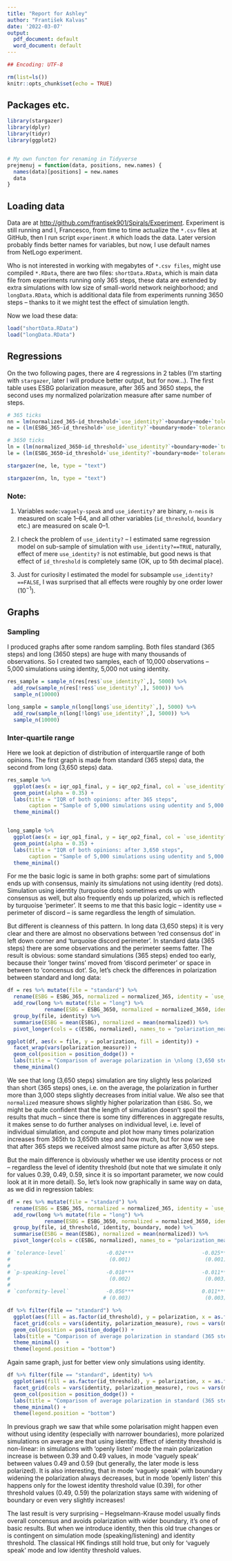 ```yaml
---
title: "Report for Ashley"
author: "František Kalvas"
date: '2022-03-07'
output:
  pdf_document: default
  word_document: default
---
```


```r
## Encoding: UTF-8

rm(list=ls())
knitr::opts_chunk$set(echo = TRUE)
```

## Packages etc.

```r
library(stargazer)
library(dplyr)
library(tidyr)
library(ggplot2)


# My own functon for renaming in Tidyverse
prejmenuj = function(data, positions, new.names) {
  names(data)[positions] = new.names
  data
}
```



## Loading data

Data are at <http://github.com/frantisek901/Spirals/Experiment>. Experiment is still running and I, Francesco, from time to time actualize the `*.csv` files at GitHub, then I run script `experiment.R` which loads the data. Later version probably finds better names for variables, but now, I use default names from NetLogo experiment.

Who is not interested in working with megabytes of `*.csv files`, might use compiled `*.RData`, there are two files: `shortData.RData`, which is main data file from experiments running only 365 steps, these data are extended by extra simulations with low size of small-world network neighborhood; and `longData.RData`, which is additional data file from experiments running 3650 steps -- thanks to it we might test the effect of simulation length.

Now we load these data:
```r
load("shortData.RData")
load("longData.RData")

```



## Regressions

On the two following pages, there are 4 regressions in 2 tables (I'm starting with `stargazer`, later I will produce better output, but for now...). The first table uses ESBG polarization measure, after 365 and 3650 steps, the second uses my normalized polarization measure after same number of steps.

\pagebreak

```r
# 365 ticks
nn = lm(normalized_365~id_threshold+`use_identity?`+boundary+mode+`tolerance-level`+`p-speaking-level`+`conformity-level`+`p-random`+`n-neis`,res) 
ne = (lm(ESBG_365~id_threshold+`use_identity?`+boundary+mode+`tolerance-level`+`p-speaking-level`+`conformity-level`+`p-random`+`n-neis`,res))

# 3650 ticks
ln = (lm(normalized_3650~id_threshold+`use_identity?`+boundary+mode+`tolerance-level`+`p-speaking-level`+`conformity-level`+`p-random`+`n-neis`, long))
le = (lm(ESBG_3650~id_threshold+`use_identity?`+boundary+mode+`tolerance-level`+`p-speaking-level`+`conformity-level`+`p-random`+`n-neis`, long))

stargazer(ne, le, type = "text")

```

\pagebreak

```r
stargazer(nn, ln, type = "text")

```

### Note:

1. Variables `mode:vaguely-speak` and `use_identity?` are binary, `n-neis` is measured on scale 1--64, and all other variables (`id_threshold`, `boundary` etc.) are measured on scale 0--1.

2. I check the problem of `use_identity?` -- I estimated same regression model on sub-sample of simulation with `use_identity?==TRUE`, naturally, effect of mere `use_identity?` is not estimable, but good news is that effect of `id_threshold` is completely same (OK, up to 5th decimal place).

3. Just for curiosity I estimated the model for subsample `use_identity?==FALSE`, I was surprised that all effects were roughly by one order lower ($10^{-1}$).


## Graphs  

### Sampling  

I produced graphs after some random sampling. Both files standard (365 steps) and long (3650 steps) are huge with many thousands of observations. So I created two samples, each of 10,000 observations -- 5,000 simulations using identity, 5,000 not using identity.

```r

res_sample = sample_n(res[res$`use_identity?`,], 5000) %>%
  add_row(sample_n(res[!res$`use_identity?`,], 5000)) %>%
  sample_n(10000)

long_sample = sample_n(long[long$`use_identity?`,], 5000) %>%
  add_row(sample_n(long[!long$`use_identity?`,], 5000)) %>%
  sample_n(10000)

```



### Inter-quartile range

Here we look at depiction of distribution of interquartile range of both opinions. The first graph is made from standard (365 steps) data, the second from long (3,650 steps) data.   

```r

res_sample %>% 
  ggplot(aes(x = iqr_op1_final, y = iqr_op2_final, col = `use_identity?`)) +
  geom_point(alpha = 0.35) +
  labs(title = "IQR of both opinions: after 365 steps", 
       caption = "Sample of 5,000 simulations using udentity and 5,000 simulations not using identity.") +
  theme_minimal()



```



```r

long_sample %>% 
  ggplot(aes(x = iqr_op1_final, y = iqr_op2_final, col = `use_identity?`)) +
  geom_point(alpha = 0.35) +
  labs(title = "IQR of both opinions: after 3,650 steps", 
       caption = "Sample of 5,000 simulations using udentity and 5,000 simulations not using identity.") +
  theme_minimal()

```

For me the basic logic is same in both graphs: some part of simulations ends up with consensus, mainly its simulations not using identity (red dots). Simulation using identity (turquoise dots) sometimes ends up with consensus as well, but also frequently ends up polarized, which is reflected by turquoise 'perimeter'. It seems to me that this basic logic -- identity use = perimeter of discord -- is same regardless the length of simulation.   
  
But different is cleanness of this pattern. In long data (3,650 steps) it is very clear and there are almost no observations between 'red consensus dot' in left down corner and 'turquoise discord perimeter'.  In standard data (365 steps) there are some observations and the perimeter seems fatter. The result is obvious: some standard simulations (365 steps) ended too early, because their 'longer twins' moved from 'discord perimeter' or space in between to 'concensus dot'. So, let's check the differences in polarization between standard and long data:

```r
df = res %>% mutate(file = "standard") %>% 
  rename(ESBG = ESBG_365, normalized = normalized_365, identity = `use_identity?`) %>% 
  add_row(long %>% mutate(file = "long") %>% 
            rename(ESBG = ESBG_3650, normalized = normalized_3650, identity = `use_identity?`)) %>% 
  group_by(file, identity) %>% 
  summarise(ESBG = mean(ESBG), normalized = mean(normalized)) %>% 
  pivot_longer(cols = c(ESBG, normalized), names_to = "polarization_measure", values_to = "polarization")

ggplot(df, aes(x = file, y = polarization, fill = identity)) +
  facet_wrap(vars(polarization_measure)) +
  geom_col(position = position_dodge()) +
  labs(title = "Comparison of average polarization in \nlong (3,650 steps) and standard (365 steps) simulations\nby polarization measure and identity use (TRUE/FALSE)", caption = "Full aggregated sample.") +
  theme_minimal()

```


We see that long (3,650 steps) simulation are tiny slightly less polarized than short (365 steps) ones, i.e. on the average, the polarization in further more than 3,000 steps slightly decreases from initial value. We also see that `normalized` measure shows slightly higher polarization than `ESBG`. So, we might be quite confident that the length of simulation doesn't spoil the results that much -- since there is some tiny differences in aggregate results, it makes sense to do further analyses on individual level, i.e. level of individual simulation, and compute and plot how many times polarization increases from 365th to 3,650th step and how much, but for now we see that after 365 steps we received almost same picture as after 3,650 steps.  

But the main difference is obviously whether we use identity process or not -- regardless the level of identity threshold (but note that we simulate it only for values 0.39, 0.49, 0.59, since it is so important parameter, we now could look at it in more detail). So, let's look now graphically in same way on data, as we did in regression tables:

```r
df = res %>% mutate(file = "standard") %>% 
  rename(ESBG = ESBG_365, normalized = normalized_365, identity = `use_identity?`) %>% 
  add_row(long %>% mutate(file = "long") %>% 
            rename(ESBG = ESBG_3650, normalized = normalized_3650, identity = `use_identity?`)) %>% 
  group_by(file, id_threshold, identity, boundary, mode) %>% 
  summarise(ESBG = mean(ESBG), normalized = mean(normalized)) %>% 
  pivot_longer(cols = c(ESBG, normalized), names_to = "polarization_measure", values_to = "polarization")

# `tolerance-level`             -0.024***                      -0.025***          
#                                (0.001)                        (0.001)           
#                                                                                 
# `p-speaking-level`            -0.018***                      -0.011***          
#                                (0.002)                        (0.003)           
#                                                                                 
# `conformity-level`            -0.056***                      0.011***           
                               # (0.003)                        (0.003)        

df %>% filter(file == "standard") %>% 
  ggplot(aes(fill = as.factor(id_threshold), y = polarization, x = as.factor(boundary))) +
  facet_grid(cols = vars(identity, polarization_measure), rows = vars(mode)) +
  geom_col(position = position_dodge()) +
  labs(title = "Comparison of average polarization in standard (365 steps) simulations\nby polarization measure, identity use (TRUE/FALSE)\nidentity threshold (0.39, 0.49, 0.59) and mode (listen/speak)", caption = "Full aggregated sample.") +
  theme_minimal()  +
  theme(legend.position = "bottom")


```


Again same graph, just for better view only simulations using identity.


```r
df %>% filter(file == "standard", identity) %>% 
  ggplot(aes(fill = as.factor(id_threshold), y = polarization, x = as.factor(boundary))) +
  facet_grid(cols = vars(identity, polarization_measure), rows = vars(mode)) +
  geom_col(position = position_dodge()) +
  labs(title = "Comparison of average polarization in standard (365 steps) simulations\nby polarization measure, identity threshold (0.39, 0.49, 0.59) and mode (listen/speak)", caption = "Full aggregated sample.") +
  theme_minimal() +
  theme(legend.position = "bottom")

```

In previous graph we saw that while some polarisation might happen even without using identity (especially with narrower boundaries), more polarized simulations on average are that using identity. Effect of identity threshold is non-linear: in simulations with 'openly listen' mode the main polarization increase is between 0.39 and 0.49 values, in mode 'vaguely speak' between values 0.49 and 0.59 (but generally, the later mode is less polarized). It is also interesting, that in mode 'vaguely speak' with boundary widening the polarization always decreases, but in mode 'openly listen' this happens only for the lowest identity threshold value (0.39), for other threshold values (0.49, 0.59) the polarization stays same with widening of boundary or even very slightly increases! 

The last result is very surprising -- Hegselmann-Krause model usually finds overall concensus and avoids polarization with wider boundary, it's one of basic results. But when we introduce identity, then this old true changes or is contingent on simulation mode (speaking/listening) and identity threshold. The classical HK findings still hold true, but only for 'vaguely speak' mode and low identity threshold values.

